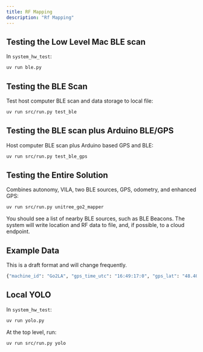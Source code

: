 ```yaml
---
title: RF Mapping
description: "Rf Mapping"
---
```


## Testing the Low Level Mac BLE scan

In `system_hw_test`:

```bash
uv run ble.py 
```

## Testing the BLE Scan

Test host computer BLE scan and data storage to local file:

```bash
uv run src/run.py test_ble
```

## Testing the BLE scan plus Arduino BLE/GPS

Host computer BLE scan plus Arduino based GPS and BLE:

```bash
uv run src/run.py test_ble_gps
```

## Testing the Entire Solution

Combines autonomy, VILA, two BLE sources, GPS, odometry, and enhanced GPS:

```bash
uv run src/run.py unitree_go2_mapper
```

You should see a list of nearby BLE sources, such as BLE Beacons. The system will write location and RF data to file, and, if possible, to a cloud endpoint. 

## Example Data

This is a draft format and will change frequently. 

```bash
{"machine_id": "Go2LA", "gps_time_utc": "16:49:17:0", "gps_lat": "48.40016937N", "gps_lon": "2.11868286E", "gps_alt": 24.2, "update_time_local": 1748450961.5663621, "odom_x": 0.0, "odom_y": 0.0, "odom_yaw": 0.0, "rf_data": [{"timestamp": 1748450960.705354, "address": "B79E3B51-4AA7-26BE-8B9A-7FC3E4EA44D9", "name": "PHANTOM", "rssi": -54}, {"timestamp": 1748450960.683191, "address": "D881E444-0FA1-A248-89ED-9600216C4813", "name": "ET-2850 Series", "rssi": -55}, {"timestamp": 1748450960.392791, "address": "48E778A7-0281-6784-3CD2-3517CE1E61F4", "name": "Bose Flex 2 SoundLink", "rssi": -68}]}
```

## Local YOLO

In `system_hw_test`:

```bash
uv run yolo.py
```

At the top level, run:
```bash
uv run src/run.py yolo
```
